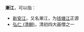 '''漸江'''，可以指：

* [[新安江|新安江]]，又名漸江，为[[钱塘江|钱塘江]]正源
* [[弘仁_(清朝)|弘仁 (清朝)]]，清初四大画僧之一

{{disambig|cat=二字消歧义}}